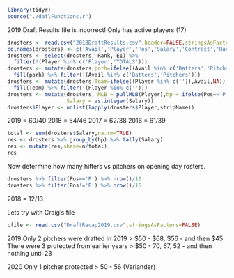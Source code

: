 
```r
library(tidyr)
source("./daflFunctions.r")
```

2019 Draft Results file is incorrect!  Only has active players (17)
```r
drosters <- read.csv("2018DraftResults.csv",header=FALSE,stringsAsFactors=FALSE)
colnames(drosters) <- c('Avail','Player','Pos','Salary','Contract','Rank','E1')
drosters <- select(drosters,-Rank,-E1) %>%
  filter(!(Player %in% c('Player','TOTALS')))
drosters <- mutate(drosters,porh=ifelse((Avail %in% c('Batters','Pitchers')),Avail,NA)) %>% 
  fill(porh) %>% filter(!(Avail %in% c('Batters','Pitchers')))
drosters <- mutate(drosters,Team=ifelse((Player %in% c('')),Avail,NA)) %>% 
  fill(Team) %>% filter(!(Player %in% c('')))
drosters <- mutate(drosters, MLB = pullMLB(Player),hp = ifelse(Pos=='P','P','H'),
                   Salary = as.integer(Salary))
drosters$Player <- unlist(lapply(drosters$Player,stripName))

```
2019 = 60/40
2018 = 54/46
2017 = 62/38
2016 = 61/39

```r
total <- sum(drosters$Salary,na.rm=TRUE)
res <- drosters %>% group_by(hp) %>% tally(Salary)
res <- mutate(res,share=n/total)
res
```
Now determine how many hitters vs pitchers on opening day rosters.
```r
drosters %>% filter(Pos=='P') %>% nrow()/16
drosters %>% filter(Pos!='P') %>% nrow()/16
```
2018 = 12/13

Lets try with Craig's file
```r
cfile <- read.csv("DraftRecap2019.csv",stringsAsFactors=FALSE)
```
2019
Only 2 pitchers were drafted in 2019 > $50 - $68, $56 - and then $45
There were 3 protected from earlier years > $50 - 70, 67, 52 - and then nothing until 23

2020
Only 1 pitcher protected > 50 - 56 (Verlander)
